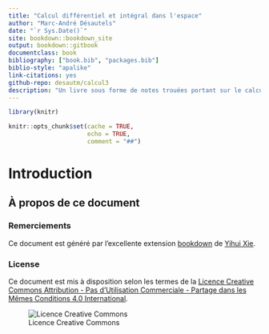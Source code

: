 ```yaml
--- 
title: "Calcul différentiel et intégral dans l'espace"
author: "Marc-André Désautels"
date: "`r Sys.Date()`"
site: bookdown::bookdown_site
output: bookdown::gitbook
documentclass: book
bibliography: ["book.bib", "packages.bib"]
biblio-style: "apalike"
link-citations: yes
github-repo: desautm/calcul3
description: "Un livre sous forme de notes trouées portant sur le calcul différentiel et intégral dans l'espace."
---
```


```r
library(knitr)

knitr::opts_chunk$set(cache = TRUE,
                      echo = TRUE,
                      comment = "##")
```

# Introduction {-}

## À propos de ce document {-}

### Remerciements {-}

Ce document est généré par l'excellente extension [bookdown](https://bookdown.org/) de [Yihui Xie](https://yihui.name/).

### License {-}

Ce document est mis à disposition selon les termes de la [Licence Creative Commons Attribution - Pas d’Utilisation Commerciale - Partage dans les Mêmes Conditions 4.0 International](http://creativecommons.org/licenses/by-nc-sa/4.0/).

![Licence Creative Commons](resources/icons/license_cc.png)
